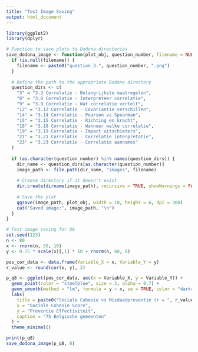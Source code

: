 ```yaml
---
title: "Test Image Saving"
output: html_document
---
```


```r
library(ggplot2)
library(dplyr)

# Function to save plots to Dodona directories
save_dodona_image <- function(plot_obj, question_number, filename = NULL) {
  if (is.null(filename)) {
    filename <- paste0("question_3.", question_number, ".png")
  }
  
  # Define the path to the appropriate Dodona directory
  question_dirs <- c(
    "3" = "3.3 Correlatie - Belangrijkste maatregelen",
    "8" = "3.8 Correlatie - Interpreteer correlatie", 
    "9" = "3.9 Correlatie - Wat correlatie vertelt",
    "12" = "3.12 Correlatie - Covariantie verschillen",
    "14" = "3.14 Correlatie - Pearson vs Spearman",
    "15" = "3.15 Correlatie - Richting en kracht",
    "18" = "3.18 Correlatie - Wanneer welke correlatie",
    "19" = "3.19 Correlatie - Impact uitschieters",
    "21" = "3.21 Correlatie - Correlatie interpretatie",
    "23" = "3.23 Correlatie - Correlatie aannames"
  )
  
  if (as.character(question_number) %in% names(question_dirs)) {
    dir_name <- question_dirs[as.character(question_number)]
    image_path <- file.path(dir_name, "images", filename)
    
    # Create directory if it doesn't exist
    dir.create(dirname(image_path), recursive = TRUE, showWarnings = FALSE)
    
    # Save the plot
    ggsave(image_path, plot_obj, width = 10, height = 6, dpi = 300)
    cat("Saved image:", image_path, "\n")
  }
}
```

```r
# Test image saving for Q8
set.seed(123)
n <- 80
x <- rnorm(n, 50, 10)
y <- 0.75 * scale(x)[,1] * 10 + rnorm(n, 60, 6)

pos_cor_data <- data.frame(Variable_X = x, Variable_Y = y)
r_value <- round(cor(x, y), 2)

p_q8 <- ggplot(pos_cor_data, aes(x = Variable_X, y = Variable_Y)) +
  geom_point(color = "steelblue", size = 3, alpha = 0.7) +
  geom_smooth(method = "lm", formula = y ~ x, se = TRUE, color = "darkred") +
  labs(
    title = paste0("Sociale Cohesie vs Misdaadpreventie (r = ", r_value, ")"),
    x = "Sociale Cohesie Score",
    y = "Preventie Effectiviteit",
    caption = "75 Belgische gemeenten"
  ) +
  theme_minimal()

print(p_q8)
save_dodona_image(p_q8, 8)
```